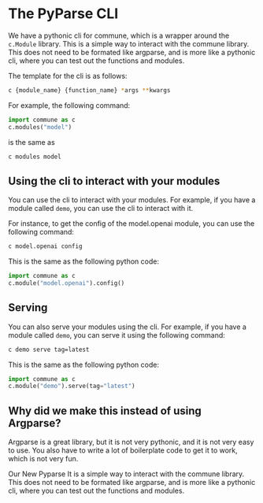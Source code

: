 # The PyParse CLI

We have a pythonic cli for commune, which is a wrapper around the `c.Module` library. This is a simple way to interact with the commune library. This does not need to be formated like argparse, and is more like a pythonic cli, where you can test out the functions and modules.

The template for the cli is as follows:

```bash
c {module_name} {function_name} *args **kwargs
```

For example, the following command:

```python
import commune as c
c.modules("model")
```

is the same as

```bash
c modules model
```

## Using the cli to interact with your modules

You can use the cli to interact with your modules. For example, if you have a module called `demo`, you can use the cli to interact with it.

For instance, to get the config of the model.openai module, you can use the following command:

```bash
c model.openai config
```

This is the same as the following python code:

```python
import commune as c
c.module("model.openai").config()
```

## Serving

You can also serve your modules using the cli. For example, if you have a module called `demo`, you can serve it using the following command:

```bash
c demo serve tag=latest
```

This is the same as the following python code:

```python
import commune as c
c.module("demo").serve(tag="latest")
```

## Why did we make this instead of using Argparse?

Argparse is a great library, but it is not very pythonic, and it is not very easy to use. You also have to write a lot of boilerplate code to get it to work, which is not very fun.

Our New Pyparse It is a simple way to interact with the commune library. This does not need to be formated like argparse, and is more like a pythonic cli, where you can test out the functions and modules.
